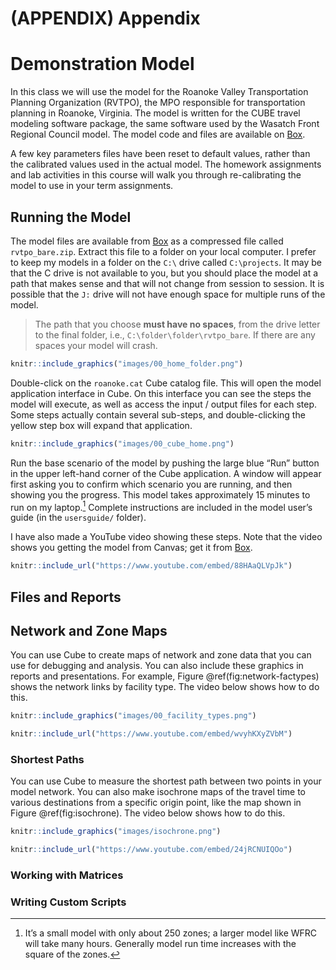 # (APPENDIX) Appendix {-} 

# Demonstration Model {#app-demomodel}

In this class we will use the model for the Roanoke Valley Transportation
Planning Organization (RVTPO), the MPO responsible for transportation planning 
in Roanoke, Virginia. The model is written for the CUBE travel modeling software
package, the same software used by the Wasatch Front Regional Council model. The
model code and files are available on 
[Box](https://byu.box.com/s/34xeaghgt8lpbcraosb7cbt8umddh96x).

A few key parameters files have been reset to default values, rather than the
calibrated values used in the actual model. The homework assignments and lab
activities in this course will walk you through re-calibrating the model to use
in your term assignments.

## Running the Model

The model files are available from [Box](https://byu.box.com/s/34xeaghgt8lpbcraosb7cbt8umddh96x) 
as a compressed file called `rvtpo_bare.zip`. Extract this file to a folder on 
your local computer. I prefer to keep my models in a
folder on the `C:\` drive called `C:\projects`. It may be that the C drive is
not available to you, but you should place the model at a path that makes sense
and that will not change from session to session. It is possible that the `J:`
drive will not have enough space for multiple runs of the model.

> The path that you choose **must have no spaces**, from the drive letter to the 
final folder, i.e., `C:\folder\folder\rvtpo_bare`. If there are any spaces your 
model will crash.

```r
knitr::include_graphics("images/00_home_folder.png")
```


Double-click on the `roanoke.cat` Cube catalog file. This will open
the model application interface in Cube. On this interface you can see the steps
the model will execute, as well as access the input / output files for each
step. Some steps actually contain several sub-steps, and double-clicking the
yellow step box will expand that application.

```r
knitr::include_graphics("images/00_cube_home.png")
```


Run the base scenario of the model by pushing the large blue "Run"
button in the upper left-hand corner of the Cube application. A window 
will appear first asking you to confirm which scenario you are running, and then
showing you the progress. This model takes approximately 15 minutes to run on my
laptop.^[It's a small model with only about 250 zones; a larger model like WFRC
will take many hours. Generally model run time increases with the square of the
zones.] Complete instructions are included in the model user's guide (in the
`usersguide/` folder). 

I have also made a YouTube video showing these steps. Note that the video
shows you getting the model from Canvas; get it from [Box](https://byu.box.com/s/34xeaghgt8lpbcraosb7cbt8umddh96x).

```r
knitr::include_url("https://www.youtube.com/embed/88HAaQLVpJk")
```



## Files and Reports


## Network and Zone Maps

You can use Cube to create maps of network and zone data that you can use for
debugging and analysis. You can also include these graphics in reports and 
presentations. For example, Figure \@ref(fig:network-factypes) shows the network
links by facility type. The video below shows how to do this.

```r
knitr::include_graphics("images/00_facility_types.png")
```


```r
knitr::include_url("https://www.youtube.com/embed/wvyhKXyZVbM")
```


### Shortest Paths

You can use Cube to measure the shortest path between two points in your model 
network. You can also make isochrone maps of the travel time to various
destinations from a specific origin point, like the map shown in Figure \@ref(fig:isochrone).
The video below shows how to do this.

```r
knitr::include_graphics("images/isochrone.png")
```

```r
knitr::include_url("https://www.youtube.com/embed/24jRCNUIQOo")
```

### Working with Matrices

### Writing Custom Scripts


